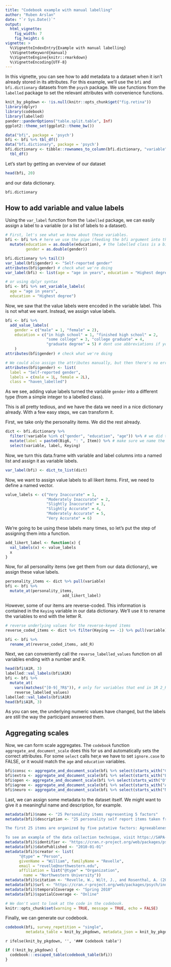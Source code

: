 ```yaml
---
title: "Codebook example with manual labelling"
author: "Ruben Arslan"
date: "`r Sys.Date()`"
output:
  html_vignette:
    fig_width: 7
    fig_height: 6
vignette: >
  %\VignetteIndexEntry{Example with manual labelling}
  \%VignetteKeyword{manual}
  %\VignetteEngine{knitr::rmarkdown}
  %\VignetteEncoding{UTF-8}
---
```



In this vignette, you can see how to add metadata to a dataset when it isn't already 
stored in its attributes. For this example, we'll use the `bfi` and `bfi.dictionary`
datasets from the `psych` package. We use functions from the `labelled` package
to set the relevant attributes with convenience functions.


```r
knit_by_pkgdown <- !is.null(knitr::opts_chunk$get("fig.retina"))
library(dplyr)
library(codebook)
library(labelled)
pander::panderOptions("table.split.table", Inf)
ggplot2::theme_set(ggplot2::theme_bw())

data("bfi", package = 'psych')
bfi <- bfi %>% tbl_df()
data("bfi.dictionary", package = 'psych')
bfi.dictionary <- tibble::rownames_to_column(bfi.dictionary, "variable") %>% 
  tbl_df()
```

Let's start by getting an overview of our dataset
```r
head(bfi, 20)
```

and our data dictionary.
```r
bfi.dictionary
```

## How to add variable and value labels
Using the `var_label` function from the `labelled` package, we can easily assign
a label to a variable (or a list of labels to a dataset).

```r
# First, let's see what we know about these variables.
bfi <- bfi %>% # here we use the pipe (feeding the bfi argument into the pipe)
  mutate(education = as.double(education), # the labelled class is a bit picky and doesn't like integers
         gender = as.double(gender))

bfi.dictionary %>% tail(3)
var_label(bfi$gender) <- "Self-reported gender"
attributes(bfi$gender) # check what we're doing
var_label(bfi) <- list(age = "age in years", education = "Highest degree")

# or using dplyr syntax
bfi <- bfi %>% set_variable_labels(
  age = "age in years", 
  education = "Highest degree")
```

Now, we saw that the value labels were encoded in the variable label. This is not
what we want. Instead, we assign value labels.
```r
bfi <- bfi %>% 
  add_value_labels(
    gender = c("male" = 1, "female" = 2),
    education = c("in high school" = 1, "finished high school" = 2,
                  "some college" = 3, "college graduate" = 4, 
                  "graduate degree" = 5) # dont use abbreviations if you can avoid it
    )
attributes(bfi$gender) # check what we're doing

# We could also assign the attributes manually, but then there's no error checking.
attributes(bfi$gender) <- list(
  label = "Self-reported gender", 
  labels = c(male = 1L, female = 2L), 
  class = "haven_labelled")
```

As we see, adding value labels turned the variable `gender` into a different type (from
a simple integer to a labelled class).

This is all pretty tedious, and we have the data we need in a nice dictionary 
already. With a few easy steps, we can transform it.

First, we take only the personality items. We did the rest already.
```r
dict <- bfi.dictionary %>% 
  filter(!variable %in% c("gender", "education", "age")) %>% # we did those already
  mutate(label = paste0(Big6, ": ", Item)) %>% # make sure we name the construct in the label
  select(variable, label, Keying)
```

Now, we turn this data.frame with variable and label columns into a named list and assign it as variable labels.
```r
var_label(bfi) <- dict_to_list(dict)
```


Now, we want to assign value labels to all likert items. First, we need to define
a named vector.
```r
value_labels <- c("Very Inaccurate" = 1, 
                  "Moderately Inaccurate" = 2, 
                  "Slightly Inaccurate" = 3,
                  "Slightly Accurate" = 4,
                  "Moderately Accurate" = 5,
                  "Very Accurate" = 6)
```

We're going to be using these labels many times, so let's 
put the step of assigning them into a function.
```r
add_likert_label <- function(x) {
  val_labels(x) <- value_labels
  x
}
```


Now, for all personality items (we get them from our data dictionary),
we assign these value labels.

```r
personality_items <- dict %>% pull(variable)
bfi <- bfi %>% 
  mutate_at(personality_items, 
                         add_likert_label)
```


However, some of our items are reverse-coded. This information is contained
in the `Keying` variable in our data dictionary. We'll use it to rename the
variables to end with the letter R.

```r
# reverse underlying values for the reverse-keyed items
reverse_coded_items <- dict %>% filter(Keying == -1) %>% pull(variable)

bfi <- bfi %>% 
  rename_at(reverse_coded_items, add_R)
```

Next, we can conveniently call the `reverse_labelled_values` function
on all variables ending with a number and R.
```r
head(bfi$A1R, 3)
labelled::val_labels(bfi$A1R)
bfi <- bfi %>% 
  mutate_at(
    vars(matches("[0-9]_?R$")), # only for variables that end in 1R 2_R 3R etc
    reverse_labelled_values)
labelled::val_labels(bfi$A1R)
head(bfi$A1R, 3)
```

As you can see, the underlying numeric values have changed, but the labels
are still the way the participant answered them.

## Aggregating scales

Now, we can form scale aggregates. The `codebook` function `aggregate_and_document_scale` does this for us and automatically sets the correct attributes. For some `select` calls her,e we have to set `ignore.case` to FALSE,
or it would match the `age` and `education` variables.

```r
bfi$consc <- aggregate_and_document_scale(bfi %>% select(starts_with("C")))
bfi$extra <- aggregate_and_document_scale(bfi %>% select(starts_with("E", ignore.case = F)))
bfi$open <- aggregate_and_document_scale(bfi %>% select(starts_with("O")))
bfi$agree <- aggregate_and_document_scale(bfi %>% select(starts_with("A", ignore.case = F)))
bfi$neuro <- aggregate_and_document_scale(bfi %>% select(starts_with("N")))
```


Last, we can assign some metadata to the dataset itself. We might want
to give it a meaningful name and description, for example.

```r
metadata(bfi)$name <- "25 Personality items representing 5 factors"
metadata(bfi)$description <- "25 personality self report items taken from the International Personality Item Pool (ipip.ori.org) were included as part of the Synthetic Aperture Personality Assessment (SAPA) web based personality assessment project. The data from 2800 subjects are included here as a demonstration set for scale construction, factor analysis, and Item Response Theory analysis. Three additional demographic variables (sex, education, and age) are also included.

The first 25 items are organized by five putative factors: Agreeableness, Conscientiousness, Extraversion, Neuroticism, and Opennness. The item data were collected using a 6 point response scale: 1 Very Inaccurate 2 Moderately Inaccurate 3 Slightly Inaccurate 4 Slightly Accurate 5 Moderately Accurate 6 Very Accurate

To see an example of the data collection technique, visit https://SAPA-project.org or the International Cognitive Ability Resource at https://icar-project.com. The items given were sampled from the International Personality Item Pool of Lewis Goldberg using the sampling technique of SAPA. This is a sample data set taken from the much larger SAPA data bank."
metadata(bfi)$identifier <- "https://cran.r-project.org/web/packages/psych/index.html"
metadata(bfi)$datePublished <- "2010-01-01"
metadata(bfi)$creator <- list(
      "@type" = "Person",
      givenName = "William", familyName = "Revelle",
      email = "revelle@northwestern.edu", 
      affiliation = list("@type" = "Organization",
        name = "Northwestern University"))
metadata(bfi)$citation <- "Revelle, W., Wilt, J., and Rosenthal, A. (2010) Individual Differences in Cognition: New Methods for examining the Personality-Cognition Link In Gruszka, A. and Matthews, G. and Szymura, B. (Eds.) Handbook of Individual Differences in Cognition: Attention, Memory and Executive Control, Springer."
metadata(bfi)$url <- "https://cran.r-project.org/web/packages/psych/index.html"
metadata(bfi)$temporalCoverage <- "Spring 2010" 
metadata(bfi)$spatialCoverage <- "Online" 
```

```r
# We don't want to look at the code in the codebook.
knitr::opts_chunk$set(warning = TRUE, message = TRUE, echo = FALSE)
```

Finally, we can generate our codebook.

```r
codebook(bfi, survey_repetition = "single",
         metadata_table = knit_by_pkgdown, metadata_json = knit_by_pkgdown)
```


`r ifelse(knit_by_pkgdown, '', '### Codebook table')`

```r
if (!knit_by_pkgdown) {
  codebook:::escaped_table(codebook_table(bfi))
}
```

